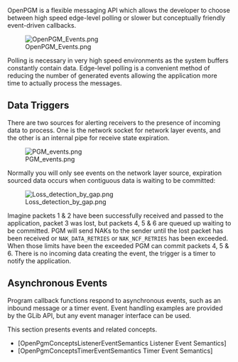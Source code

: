OpenPGM is a flexible messaging API which allows the developer to choose between high speed edge-level polling or slower but conceptually friendly event-driven callbacks.


[[Image:OpenPGM Events.png]]

Polling is necessary in very high speed environments as the system buffers constantly contain data.  Edge-level polling is a convenient method of reducing the number of generated events allowing the application more time to actually process the messages.


== Data Triggers ==
There are two sources for alerting receivers to the presence of incoming data to process.  One is the network socket for network layer events, and the other is an internal pipe for receive state expiration.


[[Image:PGM events.png]]


Normally you will only see events on the network layer source, expiration sourced data occurs when contiguous data is waiting to be committed:


[[Image:Loss detection by gap.png]]


Imagine packets 1 & 2 have been successfully received and passed to the application, packet 3 was lost, but packets 4, 5 & 6 are queued up waiting to be committed.  PGM will send NAKs to the sender until the lost packet has been received or <tt>NAK_DATA_RETRIES</tt> or <tt>NAK_NCF_RETRIES</tt> has been exceeded.  When those limits have been the exceeded PGM can commit packets 4, 5 & 6.  There is no incoming data creating the event, the trigger is a timer to notify the application.


== Asynchronous Events ==

Program callback functions respond to asynchronous events, such as an inbound message or a timer event.  Event handling examples are provided by the GLib API, but any event manager interface can be used.

This section presents events and related concepts.

* [OpenPgmConceptsListenerEventSemantics Listener Event Semantics]
* [OpenPgmConceptsTimerEventSemantics Timer Event Semantics]


